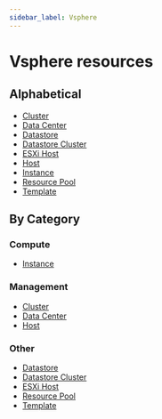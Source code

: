 ```yaml
---
sidebar_label: Vsphere
---
```


# Vsphere resources

## Alphabetical

- [Cluster](root/vsphere_cluster.mdx)
- [Data Center](root/vsphere_data_center.mdx)
- [Datastore](root/vsphere_datastore.mdx)
- [Datastore Cluster](root/vsphere_datastore_cluster.mdx)
- [ESXi Host](root/vsphere_esxi_host.mdx)
- [Host](root/vsphere_host.mdx)
- [Instance](root/vsphere_instance.mdx)
- [Resource Pool](root/vsphere_resource_pool.mdx)
- [Template](root/vsphere_template.mdx)

## By Category

### Compute

- [Instance](root/vsphere_instance.mdx)

### Management

- [Cluster](root/vsphere_cluster.mdx)
- [Data Center](root/vsphere_data_center.mdx)
- [Host](root/vsphere_host.mdx)

### Other

- [Datastore](root/vsphere_datastore.mdx)
- [Datastore Cluster](root/vsphere_datastore_cluster.mdx)
- [ESXi Host](root/vsphere_esxi_host.mdx)
- [Resource Pool](root/vsphere_resource_pool.mdx)
- [Template](root/vsphere_template.mdx)
